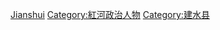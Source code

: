 [[Category:中华人民共和国云南省县长|Jianshui]]
[[Category:紅河政治人物|Category:紅河政治人物]]
[[Category:建水县|Category:建水县]]